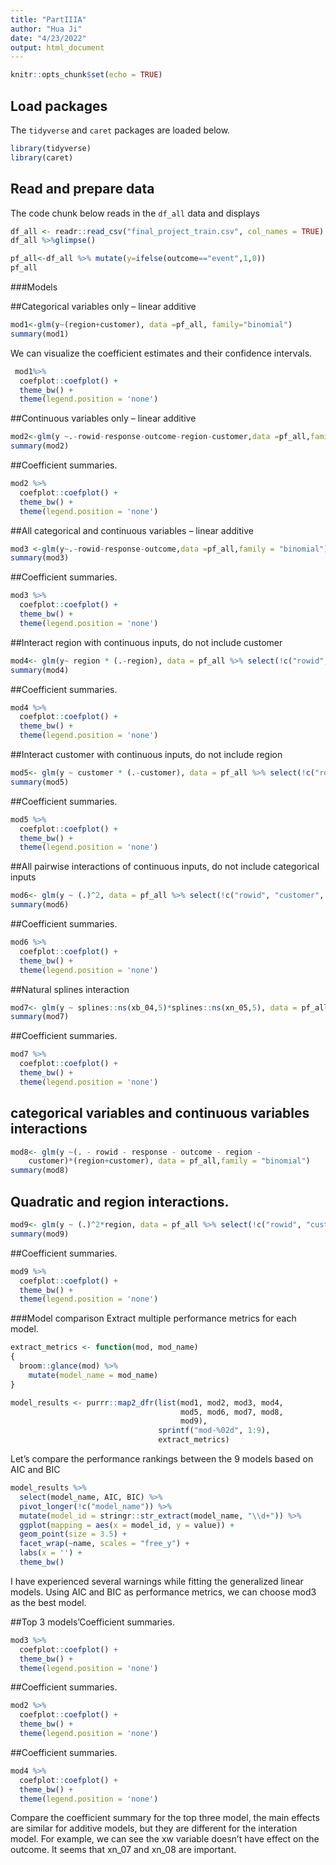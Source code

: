 ```yaml
---
title: "PartIIIA"
author: "Hua Ji"
date: "4/23/2022"
output: html_document
---
```


```r
knitr::opts_chunk$set(echo = TRUE)
```
## Load packages
The `tidyverse` and `caret` packages are loaded below.

```r
library(tidyverse)
library(caret)
```

## Read and prepare data

The code chunk below reads in the `df_all` data and displays 

```r
df_all <- readr::read_csv("final_project_train.csv", col_names = TRUE)
df_all %>%glimpse()
```


```r
pf_all<-df_all %>% mutate(y=ifelse(outcome=="event",1,0))
pf_all
```

###Models

##Categorical variables only – linear additive
```r
mod1<-glm(y~(region+customer), data =pf_all, family="binomial")
summary(mod1)
```

We can visualize the coefficient estimates and their confidence intervals.


```r
 mod1%>% 
  coefplot::coefplot() +
  theme_bw() +
  theme(legend.position = 'none')
```
##Continuous variables only – linear additive

```r
mod2<-glm(y ~.-rowid-response-outcome-region-customer,data =pf_all,family = "binomial")
summary(mod2)
```


##Coefficient summaries.
```r
mod2 %>% 
  coefplot::coefplot() +
  theme_bw() +
  theme(legend.position = 'none')
```
##All categorical and continuous variables – linear additive

```r
mod3 <-glm(y~.-rowid-response-outcome,data =pf_all,family = "binomial")
summary(mod3)
```


##Coefficient summaries.
```r
mod3 %>% 
  coefplot::coefplot() +
  theme_bw() +
  theme(legend.position = 'none')
```
##Interact region with continuous inputs, do not include customer
```r
mod4<- glm(y~ region * (.-region), data = pf_all %>% select(!c("rowid", "customer", "response","outcome")),family = "binomial")
summary(mod4)
```


##Coefficient summaries.
```r
mod4 %>% 
  coefplot::coefplot() +
  theme_bw() +
  theme(legend.position = 'none')
```

##Interact customer with continuous inputs, do not include region

```r
mod5<- glm(y ~ customer * (.-customer), data = pf_all %>% select(!c("rowid", "region", "response","outcome")),family = "binomial")
summary(mod5)
```

##Coefficient summaries.
```r
mod5 %>% 
  coefplot::coefplot() +
  theme_bw() +
  theme(legend.position = 'none')
```

##All pairwise interactions of continuous inputs, do not include categorical inputs

```r
mod6<- glm(y ~ (.)^2, data = pf_all %>% select(!c("rowid", "customer", "response","outcome","region")),family = "binomial")
summary(mod6)
```


##Coefficient summaries.
```r
mod6 %>% 
  coefplot::coefplot() +
  theme_bw() +
  theme(legend.position = 'none')
```
##Natural splines interaction

```r
mod7<- glm(y ~ splines::ns(xb_04,5)*splines::ns(xn_05,5), data = pf_all,family = "binomial")
summary(mod7)
```


##Coefficient summaries.

```r
mod7 %>% 
  coefplot::coefplot() +
  theme_bw() +
  theme(legend.position = 'none')
```
## categorical variables and continuous variables interactions

```r
mod8<- glm(y ~(. - rowid - response - outcome - region - 
    customer)*(region+customer), data = pf_all,family = "binomial")
summary(mod8)
```


## Quadratic and region interactions.

```r
mod9<- glm(y ~ (.)^2*region, data = pf_all %>% select(!c("rowid", "customer", "response","outcome")),family = "binomial")
summary(mod9)
```

##Coefficient summaries.

```r
mod9 %>% 
  coefplot::coefplot() +
  theme_bw() +
  theme(legend.position = 'none')
```

###Model comparison
Extract multiple performance metrics for each model.
```r
extract_metrics <- function(mod, mod_name)
{
  broom::glance(mod) %>% 
    mutate(model_name = mod_name)
}

model_results <- purrr::map2_dfr(list(mod1, mod2, mod3, mod4,
                                      mod5, mod6, mod7, mod8,
                                      mod9),
                                 sprintf("mod-%02d", 1:9),
                                 extract_metrics)

```

Let’s compare the performance rankings between the 9 models based on AIC and BIC

```r
model_results %>% 
  select(model_name, AIC, BIC) %>% 
  pivot_longer(!c("model_name")) %>% 
  mutate(model_id = stringr::str_extract(model_name, "\\d+")) %>% 
  ggplot(mapping = aes(x = model_id, y = value)) +
  geom_point(size = 3.5) +
  facet_wrap(~name, scales = "free_y") +
  labs(x = '') +
  theme_bw()
```
I have experienced several warnings while fitting the generalized linear models. Using AIC and BIC as performance metrics, we can choose mod3 as the best model.

##Top 3 models'Coefficient summaries.

```r
mod3 %>% 
  coefplot::coefplot() +
  theme_bw() +
  theme(legend.position = 'none')
```

##Coefficient summaries.

```r
mod2 %>% 
  coefplot::coefplot() +
  theme_bw() +
  theme(legend.position = 'none')
```
##Coefficient summaries.

```r
mod4 %>% 
  coefplot::coefplot() +
  theme_bw() +
  theme(legend.position = 'none')
```

Compare the coefficient summary for the top three model, the main effects are similar for additive models, but they are different for the interation model. For example, we can see the xw variable doesn't have effect on the outcome. It seems that xn_07 and xn_08 are important.